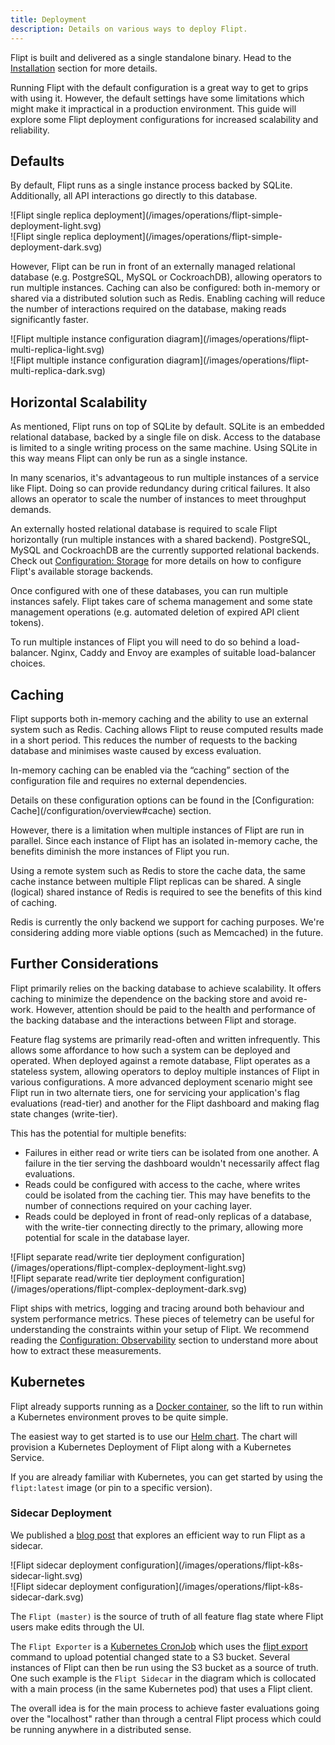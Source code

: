```yaml
---
title: Deployment
description: Details on various ways to deploy Flipt.
---
```


Flipt is built and delivered as a single standalone binary.
Head to the [Installation](/installation) section for more details.

Running Flipt with the default configuration is a great way to get to grips with using it.
However, the default settings have some limitations which might make it impractical in a production environment.
This guide will explore some Flipt deployment configurations for increased scalability and reliability.

## Defaults

By default, Flipt runs as a single instance process backed by SQLite. Additionally, all API interactions go directly to this database.

<Frame>
<div className="block dark:hidden">
  ![Flipt single replica deployment](/images/operations/flipt-simple-deployment-light.svg)
</div>

<div className="hidden dark:block">
  ![Flipt single replica deployment](/images/operations/flipt-simple-deployment-dark.svg)
</div>
</Frame>

However, Flipt can be run in front of an externally managed relational database (e.g. PostgreSQL, MySQL or CockroachDB), allowing operators to run multiple instances. Caching can also be configured: both in-memory or shared via a distributed solution such as Redis. Enabling caching will reduce the number of interactions required on the database, making reads significantly faster.

<Frame>
<div className="block dark:hidden">
  ![Flipt multiple instance configuration diagram](/images/operations/flipt-multi-replica-light.svg)
</div>

<div className="hidden dark:block">
  ![Flipt multiple instance configuration diagram](/images/operations/flipt-multi-replica-dark.svg)
</div>
</Frame>

## Horizontal Scalability

As mentioned, Flipt runs on top of SQLite by default. SQLite is an embedded relational database, backed by a single file on disk. Access to the database is limited to a single writing process on the same machine.
Using SQLite in this way means Flipt can only be run as a single instance.

In many scenarios, it's advantageous to run multiple instances of a service like Flipt. Doing so can provide redundancy during critical failures. It also allows an operator to scale the number of instances to meet throughput demands.

An externally hosted relational database is required to scale Flipt horizontally (run multiple instances with a shared backend). PostgreSQL, MySQL and CockroachDB are the currently supported relational backends. Check out [Configuration: Storage](/configuration/storage) for more details on how to configure Flipt's available storage backends.

Once configured with one of these databases, you can run multiple instances safely. Flipt takes care of schema management and some state management operations (e.g. automated deletion of expired API client tokens).

<Note>
  To run multiple instances of Flipt you will need to do so behind a
  load-balancer. Nginx, Caddy and Envoy are examples of suitable load-balancer
  choices.
</Note>

## Caching

Flipt supports both in-memory caching and the ability to use an external system such as Redis.
Caching allows Flipt to reuse computed results made in a short period. This reduces the number of requests to the backing database and minimises waste caused by excess evaluation.

In-memory caching can be enabled via the “caching” section of the configuration file and requires no external dependencies.

<Info>
  Details on these configuration options can be found in the [Configuration:
  Cache](/configuration/overview#cache) section.
</Info>

However, there is a limitation when multiple instances of Flipt are run in parallel.
Since each instance of Flipt has an isolated in-memory cache, the benefits diminish the more instances of Flipt you run.

Using a remote system such as Redis to store the cache data, the same cache instance between multiple Flipt replicas can be shared. A single (logical) shared instance of Redis is required to see the benefits of this kind of caching.

Redis is currently the only backend we support for caching purposes. We're considering adding more viable options (such as Memcached) in the future.

## Further Considerations

Flipt primarily relies on the backing database to achieve scalability. It offers caching to minimize the dependence on the backing store and avoid re-work. However, attention should be paid to the health and performance of the backing database and the interactions between Flipt and storage.

Feature flag systems are primarily read-often and written infrequently. This allows some affordance to how such a system can be deployed and operated. When deployed against a remote database, Flipt operates as a stateless system, allowing operators to deploy multiple instances of Flipt in various configurations. A more advanced deployment scenario might see Flipt run in two alternate tiers, one for servicing your application's flag evaluations (read-tier) and another for the Flipt dashboard and making flag state changes (write-tier).

This has the potential for multiple benefits:

- Failures in either read or write tiers can be isolated from one another. A failure in the tier serving the dashboard wouldn't necessarily affect flag evaluations.
- Reads could be configured with access to the cache, where writes could be isolated from the caching tier. This may have benefits to the number of connections required on your caching layer.
- Reads could be deployed in front of read-only replicas of a database, with the write-tier connecting directly to the primary, allowing more potential for scale in the database layer.

<Frame>
<div className="block dark:hidden">
  ![Flipt separate read/write tier deployment configuration](/images/operations/flipt-complex-deployment-light.svg)
</div>

<div className="hidden dark:block">
  ![Flipt separate read/write tier deployment configuration](/images/operations/flipt-complex-deployment-dark.svg)
</div>
</Frame>

Flipt ships with metrics, logging and tracing around both behaviour and system performance metrics. These pieces of telemetry can be useful for understanding the constraints within your setup of Flipt. We recommend reading the [Configuration: Observability](/configuration/observability) section to understand more about how to extract these measurements.

## Kubernetes

Flipt already supports running as a [Docker container](/installation#docker), so the lift to run within a Kubernetes environment proves to be quite simple.

The easiest way to get started is to use our [Helm chart](installation#kubernetes-helm). The chart will provision a Kubernetes Deployment of Flipt along with a Kubernetes Service.

If you are already familiar with Kubernetes, you can get started by using the `flipt:latest` image (or pin to a specific version).


### Sidecar Deployment

We published a [blog post](https://www.flipt.io/blog/flipt-as-a-sidecar) that explores an efficient way to run Flipt as a sidecar.

<Frame>
<div className="block dark:hidden">
  ![Flipt sidecar deployment configuration](/images/operations/flipt-k8s-sidecar-light.svg)
</div>

<div className="hidden dark:block">
  ![Flipt sidecar deployment configuration](/images/operations/flipt-k8s-sidecar-dark.svg)
</div>
</Frame>

The `Flipt (master)` is the source of truth of all feature flag state where Flipt users make edits through the UI.

The `Flipt Exporter` is a [Kubernetes CronJob](https://kubernetes.io/docs/concepts/workloads/controllers/cron-jobs/) which uses the [flipt export](/cli/commands/export) command to upload potential changed state to a S3 bucket. Several instances of Flipt can then be run using the S3 bucket as a source of truth. One such example is the `Flipt Sidecar` in the diagram which is collocated with a main process (in the same Kubernetes pod) that uses a Flipt client.

The overall idea is for the main process to achieve faster evaluations going over the "localhost" rather than through a central Flipt process which could be running anywhere in a distributed sense.
